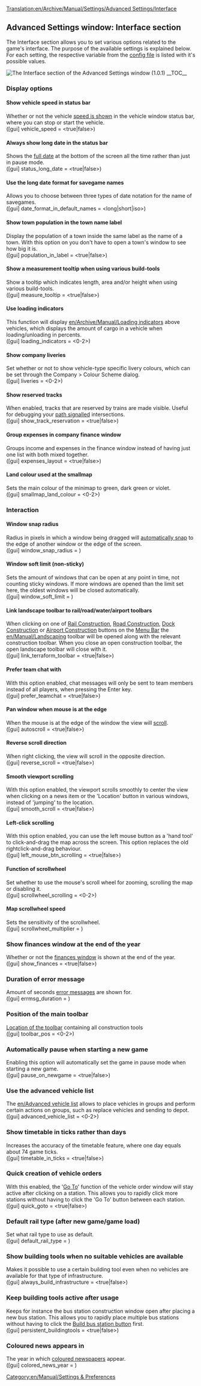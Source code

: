 [[Translation:en/Archive/Manual/Settings/Advanced Settings/Interface]]
{{en/Warning|Information on this page applies to 0.7.x and up. See [[en/Archive/Manual/Settings/Configuring patches]] for information of how to change settings in 0.6.x and earlier.}}
{{en/Archive/Manual/Settings/Advanced Settings}}

==Advanced Settings window: Interface section==
The Interface section allows you to set various options related to the game's interface. The purpose of the available settings is explained below. For each setting, the respective variable from the [[en/Archive/Manual/Settings/Openttd.cfg|config file]] is listed with it's possible values.

[[File:en/Advset interface 1.0.1.png|frame|left|The Interface section of the Advanced Settings window (1.0.1)]]
__TOC__

===Display options===

====Show vehicle speed in status bar====
Whether or not the vehicle [[en/Archive/Manual/Settings/Show vehicle speed|speed is shown]] in the vehicle window status bar, where you can stop or start the vehicle.
<br />([gui] vehicle_speed = <true|false>)

====Always show long date in the status bar====
Shows the [[en/Archive/Manual/Settings/Long date in status bar|full date]] at the bottom of the screen all the time rather than just in pause mode.
<br />([gui] status_long_date = <true|false>)

====Use the long date format for savegame names====
Allows you to choose between three types of date notation for the name of savegames. 
<br />([gui] date_format_in_default_names = <long|short|iso>)

====Show town population in the town name label====
Display the population of a town inside the same label as the name of a town. With this option on you don't have to open a town's window to see how big it is.
<br />([gui] population_in_label = <true|false>)

====Show a measurement tooltip when using various build-tools====
Show a tooltip which indicates length, area and/or height when using various build-tools.
<br />([gui] measure_tooltip = <true|false>)

====Use loading indicators====
This function will display [[en/Archive/Manual/Loading indicators]] above vehicles, which displays the amount of cargo in a vehicle when loading/unloading in percents.
<br />([gui] loading_indicators = <0-2>)

====Show company liveries====
Set whether or not to show vehicle-type specific livery colours, which can be set through the Company > Colour Scheme dialog.
<br />([gui] liveries = <0-2>)

====Show reserved tracks====
When enabled, tracks that are reserved by trains are made visible. Useful for debugging your [[en/Manual/Signals#path-signals|path signalled]] intersections.
<br />([gui] show_track_reservation = <true|false>)

====Group expenses in company finance window====
Groups income and expenses in the finance window instead of having just one list with both mixed together.
<br />([gui] expenses_layout = <true|false>)

====Land colour used at the smallmap====
Sets the main colour of the minimap to green, dark green or violet.
<br />([gui] smallmap_land_colour = <0-2>)

===Interaction===
====Window snap radius====
Radius in pixels in which a window being dragged will [[en/Archive/Manual/Settings/Window snap radius|automatically snap]] to the edge of another window or the edge of the screen.
<br />([gui] window_snap_radius = <num_val>)

====Window soft limit (non-sticky)====
Sets the amount of windows that can be open at any point in time, not counting sticky windows. If more windows are opened than the limit set here, the oldest windows will be closed automatically.
<br />([gui] window_soft_limit = <num_val>)

====Link landscape toolbar to rail/road/water/airport toolbars====
When clicking on one of [[en/Manual/Railway construction|Rail Construction]], [[en/Manual/Roadway construction|Road Construction]], [[en/Manual/Waterway construction|Dock Construction]] or [[en/Manual/Airport construction|Airport Construction]] buttons on the [[en/Manual/Game interface|Menu Bar]] the [[en/Manual/Landscaping]] toolbar will be opened along with the relevant construction toolbar. When you close an open construction toolbar, the open landscape toolbar will close with it.
<br />([gui] link_terraform_toolbar = <true|false>)

====Prefer team chat with <ENTER>====
With this option enabled, chat messages will only be sent to team members instead of all players, when pressing the Enter key.
<br />([gui] prefer_teamchat = <true|false>)

====Pan window when mouse is at the edge====
When the mouse is at the edge of the window the view will [[en/Archive/Manual/Settings/Autoscroll|scroll]].
<br />([gui] autoscroll = <true|false>)

====Reverse scroll direction====
When right clicking, the view will scroll in the opposite direction.
<br />([gui] reverse_scroll = <true|false>)

====Smooth viewport scrolling====
With this option enabled, the viewport scrolls smoothly to center the view when clicking on a news item or the 'Location' button in various windows, instead of 'jumping' to the location.
<br />([gui] smooth_scroll = <true|false>)

====Left-click scrolling====
With this option enabled, you can use the left mouse button as a 'hand tool' to click-and-drag the map across the screen. This option replaces the old rightclick-and-drag behaviour.
<br />([gui] left_mouse_btn_scrolling = <true|false>)

====Function of scrollwheel====
Set whether to use the mouse's scroll wheel for zooming, scrolling the map or disabling it.
<br />([gui] scrollwheel_scrolling = <0-2>)

====Map scrollwheel speed====
Sets the sensitivity of the scrollwheel.
<br />([gui] scrollwheel_multiplier = <num_val>)


===Show finances window at the end of the year===
Whether or not the [[en/Archive/Manual/Settings/Show finances at end of year|finances window]] is shown at the end of the year.
<br />([gui] show_finances = <true|false>)

===Duration of error message===
Amount of seconds [[en/Archive/Manual/Settings/Error message duration|error messages]] are shown for.
<br />([gui] errmsg_duration = <num_val>)

===Position of the main toolbar===
[[en/Archive/Manual/Settings/Toolbar position|Location of the toolbar]] containing all construction tools
<br />([gui] toolbar_pos = <0-2>)

===Automatically pause when starting a new game===
Enabling this option will automatically set the game in pause mode when starting a new game.
<br />([gui] pause_on_newgame = <true|false>)

===Use the advanced vehicle list===
The [[en/Advanced vehicle list]] allows to place vehicles in groups and perform certain actions on groups, such as replace vehicles and sending to depot.
<br />([gui] advanced_vehicle_list = <0-2>)

===Show timetable in ticks rather than days===
Increases the accuracy of the timetable feature, where one day equals about 74 game ticks.
<br />([gui] timetable_in_ticks = <true|false>)

===Quick creation of vehicle orders===
With this enabled, the '[[en/Manual/Orders#go-to|Go To]]' function of the vehicle order window will stay active after clicking on a station. This allows you to rapidly click more stations without having to click the 'Go To' button between each station.
<br />([gui] quick_goto = <true|false>)

===Default rail type (after new game/game load)===
Set what rail type to use as default.
<br />([gui] default_rail_type = <num_val>)

===Show building tools when no suitable vehicles are available===
Makes it possible to use a certain building tool even when no vehicles are available for that type of infrastructure.
<br />([gui] always_build_infrastructure = <true|false>)

===Keep building tools active after usage===
Keeps for instance the bus station construction window open after placing a new bus station. This allows you to rapidly place multiple bus stations without having to click the [[en/Manual/Roadway construction#roadway-construction-toolbar|Build bus station button]] first.
<br />([gui] persistent_buildingtools = <true|false>)

===Coloured news appears in===
The year in which [[en/Archive/Manual/Settings/Coloured newspaper|coloured newspapers]] appear.
<br />([gui] colored_news_year = <year>)

[[Category:en/Manual/Settings & Preferences]]